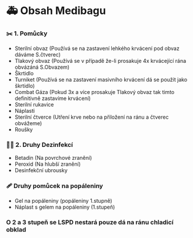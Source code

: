 # 🚑 Obsah Medibagu

### ✂️ 1. Pomůcky

- Sterilní obvaz (Používá se na zastavení lehkého krvácení pod obvaz dáváme S.čtverec)
- Tlakový obvaz (Používá se v případě že-li prosakuje 4x krvácející rána obvázáná S.Obvazem)
- Škrtidlo
- Turniket (Používá se na zastavení masivního krvácení dá se použít jako škrtidlo)
- Combat Gáza (Pokud 3x a více prosakuje Tlakový obvaz tak timto definitivně zastavíme krvácení)
- Sterilní rukavice
- Náplasti
- Sterilní čtverce (Utření krve nebo na přiložení na ránu a čtverec obvážeme)
- Roušky

### 🧑‍⚕️ 2. Druhy Dezinfekcí

- Betadin (Na povrchové zranění)
- Peroxid (Na hlubší zranění)
- Desinfekční ubrousky

### 🩹 Druhy pomůcek na popáleniny 

- Gel na popáleniny (popáleniny 1.stupně)
- Náplast s gelem na popáleniny (1.stupeň)

### O 2 a 3 stupeň se LSPD nestará pouze dá na ránu chladicí obklad
